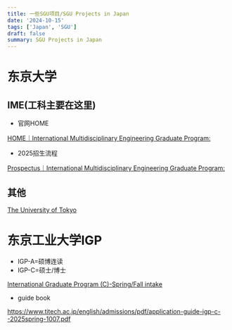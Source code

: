 ```yaml
---
title: 一些SGU项目/SGU Projects in Japan
date: '2024-10-15'
tags: ['Japan', 'SGU']
draft: false
summary: SGU Projects in Japan
---
```


# 东京大学

## IME(工科主要在这里)

- 官网HOME

[HOME｜International Multidisciplinary Engineering Graduate Program:](https://www.ime.t.u-tokyo.ac.jp/)

- 2025招生流程

[Prospectus｜International Multidisciplinary Engineering Graduate Program:](https://www.ime.t.u-tokyo.ac.jp/prospectus-2025.html)

## 其他

[The University of Tokyo](https://www.u-tokyo.ac.jp/en/prospective-students/graduate_course_list.html)

# 东京工业大学IGP

- IGP-A=硕博连读
- IGP-C=硕士/博士

[International Graduate Program (C)-Spring/Fall intake](https://www.titech.ac.jp/english/admissions/prospective-students/graduate-programs/igp-c)

- guide book

https://www.titech.ac.jp/english/admissions/pdf/application-guide-igp-c--2025spring-1007.pdf
